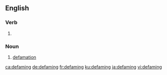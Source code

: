 ==English==

===Verb===
{{head|en|present participle}}

# {{present participle of|defame|lang=en|nocat=1}}

===Noun===
{{en-noun}}

# [[defamation]]

[[ca:defaming]]
[[de:defaming]]
[[fr:defaming]]
[[ku:defaming]]
[[ja:defaming]]
[[vi:defaming]]